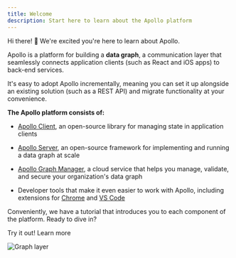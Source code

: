 ```yaml
---
title: Welcome
description: Start here to learn about the Apollo platform
---
```


Hi there! 👋 We're excited you're here to learn about Apollo.

Apollo is a platform for building a **data graph**, a communication layer that seamlessly connects application clients (such as React and iOS apps) to back-end services.

It's easy to adopt Apollo incrementally, meaning you can set it up alongside an existing solution (such as a REST API) and migrate functionality at your convenience.

**The Apollo platform consists of:**

- [Apollo Client](/docs/react/), an open-source library for managing state in application clients

- [Apollo Server](/docs/apollo-server), an open-source framework for implementing and running a data graph at scale

- [Apollo Graph Manager](/references/apollo-engine), a cloud service that helps you manage, validate, and secure your organization's data graph

- Developer tools that make it even easier to work with Apollo, including extensions for [Chrome](/docs/react/features/developer-tooling/#apollo-client-devtools) and [VS Code](/docs/platform/editor-plugins/)

Conveniently, we have a tutorial that introduces you to each component of the platform. Ready to dive in?


<ButtonWrapper>
  <ButtonLink size="large" color="branded" to="/tutorial/introduction">
    Try it out!
  </ButtonLink>
  <ButtonLink size="large" to="/intro/platform">
    Learn more
  </ButtonLink>
</ButtonWrapper>

![Graph layer](./img/platform.jpg)
